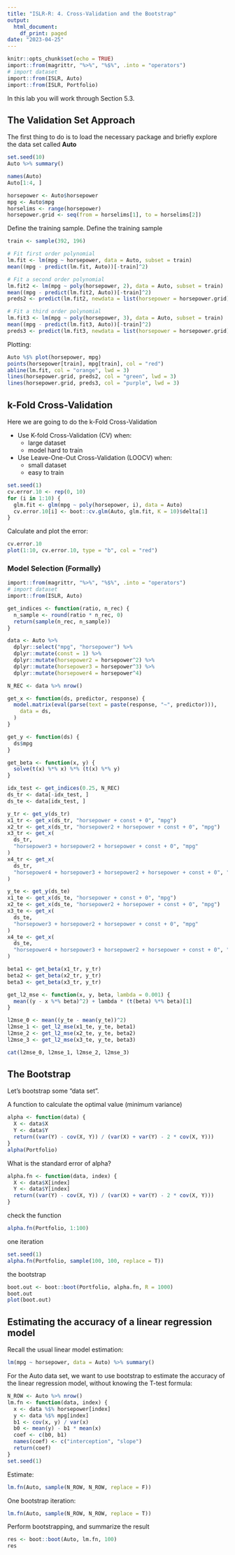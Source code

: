 ```yaml
---
title: "ISLR-R: 4. Cross-Validation and the Bootstrap"
output:
  html_document:
    df_print: paged
date: "2023-04-25"
---
```


```r
knitr::opts_chunk$set(echo = TRUE)
import::from(magrittr, "%>%", "%$%", .into = "operators")
# import dataset
import::from(ISLR, Auto)
import::from(ISLR, Portfolio)
```

In this lab you will work through Section 5.3.

## The Validation Set Approach

The first thing to do is to load the necessary package and briefly explore the data set called **Auto**

```r
set.seed(10)
Auto %>% summary()
```

```r
names(Auto)
Auto[1:4, ]
```

```r
horsepower <- Auto$horsepower
mpg <- Auto$mpg
horselims <- range(horsepower)
horsepower.grid <- seq(from = horselims[1], to = horselims[2])
```

Define the training sample. Define the training sample

```r
train <- sample(392, 196)

# Fit first order polynomial
lm.fit <- lm(mpg ~ horsepower, data = Auto, subset = train)
mean((mpg - predict(lm.fit, Auto))[-train]^2)

# Fit a second order polynomial
lm.fit2 <- lm(mpg ~ poly(horsepower, 2), data = Auto, subset = train)
mean((mpg - predict(lm.fit2, Auto))[-train]^2)
preds2 <- predict(lm.fit2, newdata = list(horsepower = horsepower.grid))

# Fit a third order polynomial
lm.fit3 <- lm(mpg ~ poly(horsepower, 3), data = Auto, subset = train)
mean((mpg - predict(lm.fit3, Auto))[-train]^2)
preds3 <- predict(lm.fit3, newdata = list(horsepower = horsepower.grid))
```

Plotting:

```r
Auto %$% plot(horsepower, mpg)
points(horsepower[train], mpg[train], col = "red")
abline(lm.fit, col = "orange", lwd = 3)
lines(horsepower.grid, preds2, col = "green", lwd = 3)
lines(horsepower.grid, preds3, col = "purple", lwd = 3)
```

## k-Fold Cross-Validation

Here we are going to do the k-Fold Cross-Validation

- Use K-fold Cross-Validation (CV) when:
  - large dataset
  - model hard to train
- Use Leave-One-Out Cross-Validation (LOOCV) when:
  - small dataset
  - easy to train

```r
set.seed(1)
cv.error.10 <- rep(0, 10)
for (i in 1:10) {
  glm.fit <- glm(mpg ~ poly(horsepower, i), data = Auto)
  cv.error.10[i] <- boot::cv.glm(Auto, glm.fit, K = 10)$delta[1]
}
```

Calculate and plot the error:
```r
cv.error.10
plot(1:10, cv.error.10, type = "b", col = "red")
```

### Model Selection (Formally)

```r
import::from(magrittr, "%>%", "%$%", .into = "operators")
# import dataset
import::from(ISLR, Auto)

get_indices <- function(ratio, n_rec) {
  n_sample <- round(ratio * n_rec, 0)
  return(sample(n_rec, n_sample))
}

data <- Auto %>%
  dplyr::select("mpg", "horsepower") %>%
  dplyr::mutate(const = 1) %>%
  dplyr::mutate(horsepower2 = horsepower^2) %>%
  dplyr::mutate(horsepower3 = horsepower^3) %>%
  dplyr::mutate(horsepower4 = horsepower^4)

N_REC <- data %>% nrow()

get_x <- function(ds, predictor, response) {
  model.matrix(eval(parse(text = paste(response, "~", predictor))),
    data = ds,
  )
}

get_y <- function(ds) {
  ds$mpg
}

get_beta <- function(x, y) {
  solve(t(x) %*% x) %*% (t(x) %*% y)
}

idx_test <- get_indices(0.25, N_REC)
ds_tr <- data[-idx_test, ]
ds_te <- data[idx_test, ]

y_tr <- get_y(ds_tr)
x1_tr <- get_x(ds_tr, "horsepower + const + 0", "mpg")
x2_tr <- get_x(ds_tr, "horsepower2 + horsepower + const + 0", "mpg")
x3_tr <- get_x(
  ds_tr,
  "horsepower3 + horsepower2 + horsepower + const + 0", "mpg"
)
x4_tr <- get_x(
  ds_tr,
  "horsepower4 + horsepower3 + horsepower2 + horsepower + const + 0", "mpg"
)

y_te <- get_y(ds_te)
x1_te <- get_x(ds_te, "horsepower + const + 0", "mpg")
x2_te <- get_x(ds_te, "horsepower2 + horsepower + const + 0", "mpg")
x3_te <- get_x(
  ds_te,
  "horsepower3 + horsepower2 + horsepower + const + 0", "mpg"
)
x4_te <- get_x(
  ds_te,
  "horsepower4 + horsepower3 + horsepower2 + horsepower + const + 0", "mpg"
)

beta1 <- get_beta(x1_tr, y_tr)
beta2 <- get_beta(x2_tr, y_tr)
beta3 <- get_beta(x3_tr, y_tr)

get_l2_mse <- function(x, y, beta, lambda = 0.001) {
  mean((y - x %*% beta)^2) + lambda * (t(beta) %*% beta)[1]
}

l2mse_0 <- mean((y_te - mean(y_te))^2)
l2mse_1 <- get_l2_mse(x1_te, y_te, beta1)
l2mse_2 <- get_l2_mse(x2_te, y_te, beta2)
l2mse_3 <- get_l2_mse(x3_te, y_te, beta3)

cat(l2mse_0, l2mse_1, l2mse_2, l2mse_3)
```

## The Bootstrap 

Let's bootstrap some "data set".

A function to calculate the optimal value (minimum variance)
```r
alpha <- function(data) {
  X <- data$X
  Y <- data$Y
  return((var(Y) - cov(X, Y)) / (var(X) + var(Y) - 2 * cov(X, Y)))
}
alpha(Portfolio)
```
What is the standard error of alpha?
```r
alpha.fn <- function(data, index) {
  X <- data$X[index]
  Y <- data$Y[index]
  return((var(Y) - cov(X, Y)) / (var(X) + var(Y) - 2 * cov(X, Y)))
}
```
  
check the function

```r
alpha.fn(Portfolio, 1:100)
```

one iteration

```r
set.seed(1)
alpha.fn(Portfolio, sample(100, 100, replace = T))
```

the bootstrap

```r
boot.out <- boot::boot(Portfolio, alpha.fn, R = 1000)
boot.out
plot(boot.out)
```

## Estimating the accuracy of a linear regression model

Recall the usual linear model estimation:

```r
lm(mpg ~ horsepower, data = Auto) %>% summary()
```

For the Auto data set, we want to use bootstrap to estimate the accuracy of the
linear regression model, without knowing the T-test formula:

```r
N_ROW <- Auto %>% nrow()
lm.fn <- function(data, index) {
  x <- data %$% horsepower[index]
  y <- data %$% mpg[index]
  b1 <- cov(x, y) / var(x)
  b0 <- mean(y) - b1 * mean(x)
  coef <- c(b0, b1)
  names(coef) <- c("interception", "slope")
  return(coef)
}
set.seed(1)
```

Estimate:

```r
lm.fn(Auto, sample(N_ROW, N_ROW, replace = F))
```

One bootstrap iteration:

```r
lm.fn(Auto, sample(N_ROW, N_ROW, replace = T))
```

Perform bootstrapping, and summarize the result

```r
res <- boot::boot(Auto, lm.fn, 100)
res
```
